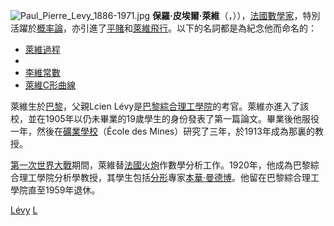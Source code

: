[[File:Paul_Pierre_Levy_1886-1971.jpg|thumb]]
'''保羅·皮埃爾·萊維'''（{{lang|fr|Paul Pierre Lévy}}，{{bd|1886年|9月15日|1971年|12月15日|catIdx=Lévy}}）），[[法國|法國]][[數學家|數學家]]，特別活躍於[[概率論|概率論]]，亦引進了[[平賭|平賭]]和[[萊維飛行|萊維飛行]]。以下的名詞都是為紀念他而命名的：
*[[萊維過程|萊維過程]]
*{{link-en|萊維飛行|Lévy flight}}
*[[李維常數|李維常數]]
*[[萊維C形曲線|萊維C形曲線]]

萊維生於[[巴黎|巴黎]]，父親Lcien Lévy是[[巴黎綜合理工學院|巴黎綜合理工學院]]的考官。萊維亦進入了該校，並在1905年以仍未畢業的19歲學生的身份發表了第一篇論文。畢業後他服役一年，然後在[[礦業學校|礦業學校]]（École des Mines）研究了三年，於1913年成為那裏的教授。

[[第一次世界大戰|第一次世界大戰]]期間，萊維替[[法國|法國]][[火炮|火炮]]作數學分析工作。1920年，他成為巴黎綜合理工學院分析學教授，其學生包括[[分形|分形]]專家[[本華·曼德博|本華·曼德博]]。他留在巴黎綜合理工學院直至1959年退休。

{{分形}}

{{Authority control}}
[[Category:法国数学家|Lévy]]
[[Category:巴黎綜合理工學院校友|L]]
